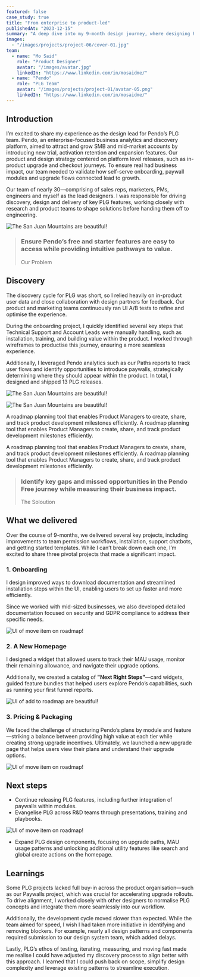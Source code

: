 ```yaml
---
featured: false
case_study: true
title: "From enterprise to product-led"
publishedAt: "2023-12-15"
summary: "A deep dive into my 9-month design journey, where designing PLG features and patterns turned into a $7M growth engine."
images:
  - "/images/projects/project-06/cover-01.jpg"
team:
  - name: "Mo Said"
    role: "Product Designer"
    avatar: "/images/avatar.jpg"
    linkedIn: "https://www.linkedin.com/in/mosaidme/"
  - name: "Pendo"
    role: "PLG Team"
    avatar: "/images/projects/project-01/avatar-05.png"
    linkedIn: "https://www.linkedin.com/in/mosaidme/"
---
```


## Introduction

I’m excited to share my experience as the design lead for Pendo’s PLG team. Pendo, an enterprise-focused business analytics and discovery platform, aimed to attract and grow SMB and mid-market accounts by introducing new trial, activation retention and expansion features. Our product and design strategy centered on platform level releases, such as in-product upgrade and checkout journeys. To ensure real had business impact, our team needed to validate how self-serve onboarding, paywall modules and upgrade flows connected lead to growth.

Our team of nearly 30—comprising of sales reps, marketers, PMs, engineers and myself as the lead designers. I was responsible for driving discovery, design and delivery of key PLG features, working closely with research and product teams to shape solutions before handing them off to engineering.

![The San Juan Mountains are beautiful!](/images/projects/project-01/avatar-05.png "San Juan Mountains")

 
>### Ensure Pendo’s free and starter features are easy to access while providing intuitive pathways to value.
>Our Problem


## Discovery

The discovery cycle for PLG was short, so I relied heavily on in-product user data and close collaboration with design partners for feedback. Our product and marketing teams continuously ran UI A/B tests to refine and optimise the experience.

During the onboarding project, I quickly identified several key steps that Technical Support and Account Leads were manually handling, such as installation, training, and building value within the product. I worked through wireframes to productise this journey, ensuring a more seamless experience.

Additionally, I leveraged Pendo analytics such as our Paths reports to track user flows and identify opportunities to introduce paywalls, strategically determining where they should appear within the product. In total, I designed and shipped 13 PLG releases.



![The San Juan Mountains are beautiful!](/images/projects/project-06/whiteboarding.png "San Juan Mountains")

![The San Juan Mountains are beautiful!](/images/projects/project-06/whiteboarding-2.png "San Juan Mountains")

A roadmap planning tool that enables Product Managers to create, share, and track product development milestones efficiently.
A roadmap planning tool that enables Product Managers to create, share, and track product development milestones efficiently.

A roadmap planning tool that enables Product Managers to create, share, and track product development milestones efficiently.
A roadmap planning tool that enables Product Managers to create, share, and track product development milestones efficiently.




 
>### Identify key gaps and missed opportunities in the Pendo Free journey while measuring their business impact.
>The Soloution




## What we delivered

Over the course of 9-months, we delivered several key projects, including improvements to team permission workflows, installation, support chatbots, and getting started templates. While I can’t break down each one, I’m excited to share three pivotal projects that made a significant impact.

### **1. Onboarding**

I design improved ways to download documentation and streamlined installation steps within the UI, enabling users to set up faster and more efficiently.

Since we worked with mid-sized businesses, we also developed detailed documentation focused on security and GDPR compliance to address their specific needs.

![UI of move item on roadmap!](/images/projects/project-06/install.png "Move item on roadmap")


### **2. A New Homepage**

I designed a widget that allowed users to track their MAU usage, monitor their remaining allowance, and navigate their upgrade options.

Additionally, we created a catalog of **"Next Right Steps"**—card widgets, guided feature bundles that helped users explore Pendo’s capabilities, such as running your first funnel reports.

![UI of add to roadmap are beautiful!](/images/projects/project-06/onboarding.png "Add to roadmap")

### **3. Pricing & Packaging**

We faced the challenge of structuring Pendo’s plans by module and feature—striking a balance between providing high value at each tier while creating strong upgrade incentives. Ultimately, we launched a new upgrade page that helps users view their plans and understand their upgrade options.

![UI of move item on roadmap!](/images/projects/project-06/pricing-and-packaging.png "Move item on roadmap")


## Next steps

- Continue releasing PLG features, including further integration of paywalls within modules.
- Evangelise PLG across R&D teams through presentations, training and playbooks.

![UI of move item on roadmap!](/images/projects/project-06/present.png "Move item on roadmap")

- Expand PLG design components, focusing on upgrade paths, MAU usage patterns and unlocking additional utility features like search and global create actions on the homepage.




## Learnings

Some PLG projects lacked full buy-in across the product organisation—such as our Paywalls project, which was crucial for accelerating upgrade rollouts. To drive alignment, I worked closely with other designers to normalise PLG concepts and integrate them more seamlessly into our workflow.

Additionally, the development cycle moved slower than expected. While the team aimed for speed, I wish I had taken more initiative in identifying and removing blockers. For example, nearly all design patterns and components required submission to our design system team, which added delays.

Lastly, PLG’s ethos of testing, iterating, measuring, and moving fast made me realise I could have adjusted my discovery process to align better with this approach. I learned that I could push back on scope, simplify design complexity and leverage existing patterns to streamline execution.